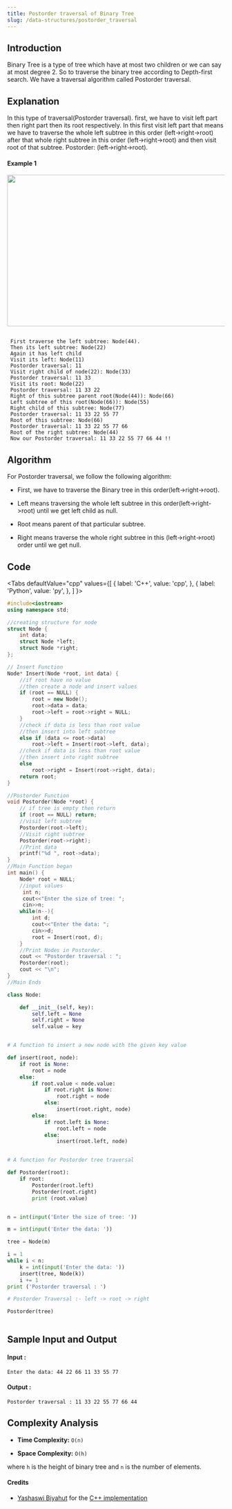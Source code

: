 ```yaml
---
title: Postorder traversal of Binary Tree
slug: /data-structures/postorder_traversal
---
```


## Introduction

Binary Tree is a type of tree which have at most two children or we can say at most degree 2. So to traverse the binary tree according to Depth-first search. We have a traversal algorithm called Postorder traversal.

## Explanation 
In this type of traversal(Postorder traversal). first, we have to visit left part then right part then its root respectively. In this first visit left part that means we have to traverse the whole left subtree in this order (left->right->root) after that whole right subtree in this order (left->right->root) and then visit root of that subtree. Postorder: (left->right->root). 
#### Example 1

<img src="https://i.imgur.com/f0nHPpz.jpg?1" width="600" height="350"/>

```

 First traverse the left subtree: Node(44).
 Then its left subtree: Node(22)
 Again it has left child
 Visit its left: Node(11)
 Postorder traversal: 11
 Visit right child of node(22): Node(33)
 Postorder traversal: 11 33
 Visit its root: Node(22)
 Postorder traversal: 11 33 22 
 Right of this subtree parent root(Node(44)): Node(66)
 Left subtree of this root(Node(66)): Node(55)
 Right child of this subtree: Node(77)
 Postorder traversal: 11 33 22 55 77
 Root of this subtree: Node(66)
 Postorder traversal: 11 33 22 55 77 66
 Root of the right subtree: Node(44)
 Now our Postorder traversal: 11 33 22 55 77 66 44 !!

```
## Algorithm

For Postorder traversal, we follow the following algorithm:

* First, we have to traverse the Binary tree in this order(left->right->root).

* Left means traversing the whole left subtree in this order(left->right->root) until we get left child as null. 

* Root means parent of that particular subtree.

* Right means traverse the whole right subtree in this (left->right->root) order until we get null.

## Code


<Tabs
  defaultValue="cpp"
  values={[
    { label: 'C++', value: 'cpp', },
    { label: 'Python', value: 'py', },
  ]
}>
<TabItem value="cpp">

```cpp
#include<iostream>
using namespace std;

//creating structure for node
struct Node {
    int data;
    struct Node *left;
    struct Node *right;
};

// Insert Function
Node* Insert(Node *root, int data) {
    //if root have no value
    //then create a node and insert values
    if (root == NULL) {
        root = new Node();
        root->data = data;
        root->left = root->right = NULL;
    }
    //check if data is less than root value
    //then insert into left subtree
    else if (data <= root->data)
        root->left = Insert(root->left, data);
    //check if data is less than root value
    //then insert into right subtree
    else
        root->right = Insert(root->right, data);
    return root;
}

//Postorder Function
void Postorder(Node *root) {
    // if tree is empty then return
    if (root == NULL) return;
    //visit left subtree
    Postorder(root->left);    
    //Visit right subtree
    Postorder(root->right);
    //Print data
    printf("%d ", root->data);
}
//Main Function began
int main() {
    Node* root = NULL;
    //input values
     int n;
     cout<<"Enter the size of tree: ";
     cin>>n;
    while(n--){
        int d;
        cout<<"Enter the data: ";
        cin>>d;
        root = Insert(root, d);
    }
    //Print Nodes in Postorder.
    cout << "Postorder traversal : ";
    Postorder(root);
    cout << "\n";
}
//Main Ends

```
</TabItem>

<TabItem value="py">

```python   
class Node:

    def __init__(self, key):
        self.left = None
        self.right = None
        self.value = key


# A function to insert a new node with the given key value

def insert(root, node):
    if root is None:
        root = node
    else:
        if root.value < node.value:
            if root.right is None:
                root.right = node
            else:
                insert(root.right, node)
        else:
            if root.left is None:
                root.left = node
            else:
                insert(root.left, node)


# A function for Postorder tree traversal

def Postorder(root):
    if root:        
        Postorder(root.left)
        Postorder(root.right)
        print (root.value)


n = int(input('Enter the size of tree: '))

m = int(input('Enter the data: '))

tree = Node(m)

i = 1
while i < n:
    k = int(input('Enter the data: '))
    insert(tree, Node(k))
    i += 1
print ('Postorder traversal : ')

# Postorder Traversal :- left -> root -> right

Postorder(tree)
    
```
</TabItem>
</Tabs>

## Sample Input and Output


#### Input :

```
Enter the data: 44 22 66 11 33 55 77 

```
#### Output :

```
Postorder traversal : 11 33 22 55 77 66 44
```

## Complexity Analysis
 
- **Time Complexity:** `O(n)`

- **Space Complexity:** `O(h)`

where `h` is the height of binary tree and `n` is the number of elements.

#### Credits
* [Yashaswi Biyahut](https://github.com/yashaswibiyahut) for the [C++ implementation](https://github.com/TesseractCoding/NeoAlgo/blob/master/C-Plus-Plus/ds/Inorder.cpp)